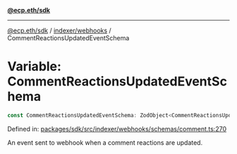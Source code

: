 [**@ecp.eth/sdk**](../../../index.mdx)

***

[@ecp.eth/sdk](/sdk-reference/index.mdx) / [indexer/webhooks](/sdk-reference/indexer/webhooks/index.mdx) / CommentReactionsUpdatedEventSchema

# Variable: CommentReactionsUpdatedEventSchema

```ts
const CommentReactionsUpdatedEventSchema: ZodObject<CommentReactionsUpdatedEvent>;
```

Defined in: [packages/sdk/src/indexer/webhooks/schemas/comment.ts:270](https://github.com/ecp-eth/comments-monorepo/blob/main/packages/sdk/src/indexer/webhooks/schemas/comment.ts#L270)

An event sent to webhook when a comment reactions are updated.
